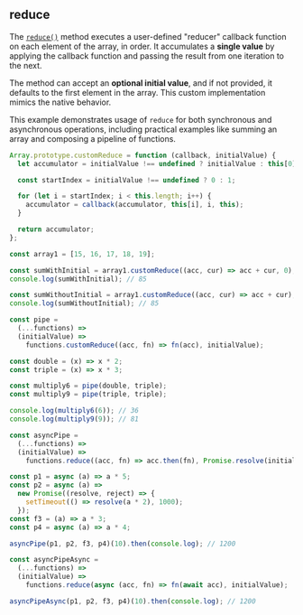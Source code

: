 
## reduce

The [`reduce()`](https://developer.mozilla.org/en-US/docs/Web/JavaScript/Reference/Global_Objects/Array/reduce)
method executes a user-defined "reducer" callback function on each element of the array, in order.
It accumulates a **single value** by applying the callback function and passing the result from one iteration to the next.

The method can accept an **optional initial value**, and if not provided, it defaults to the first element in the array.
This custom implementation mimics the native behavior.

This example demonstrates usage of `reduce` for both synchronous and asynchronous operations, including practical examples
like summing an array and composing a pipeline of functions.

```js filename="reduce" copy
Array.prototype.customReduce = function (callback, initialValue) {
  let accumulator = initialValue !== undefined ? initialValue : this[0];

  const startIndex = initialValue !== undefined ? 0 : 1;

  for (let i = startIndex; i < this.length; i++) {
    accumulator = callback(accumulator, this[i], i, this);
  }

  return accumulator;
};

const array1 = [15, 16, 17, 18, 19];

const sumWithInitial = array1.customReduce((acc, cur) => acc + cur, 0);
console.log(sumWithInitial); // 85

const sumWithoutInitial = array1.customReduce((acc, cur) => acc + cur);
console.log(sumWithoutInitial); // 85

const pipe =
  (...functions) =>
  (initialValue) =>
    functions.customReduce((acc, fn) => fn(acc), initialValue);

const double = (x) => x * 2;
const triple = (x) => x * 3;

const multiply6 = pipe(double, triple);
const multiply9 = pipe(triple, triple);

console.log(multiply6(6)); // 36
console.log(multiply9(9)); // 81

const asyncPipe =
  (...functions) =>
  (initialValue) =>
    functions.reduce((acc, fn) => acc.then(fn), Promise.resolve(initialValue));

const p1 = async (a) => a * 5;
const p2 = async (a) =>
  new Promise((resolve, reject) => {
    setTimeout(() => resolve(a * 2), 1000);
  });
const f3 = (a) => a * 3;
const p4 = async (a) => a * 4;

asyncPipe(p1, p2, f3, p4)(10).then(console.log); // 1200

const asyncPipeAsync =
  (...functions) =>
  (initialValue) =>
    functions.reduce(async (acc, fn) => fn(await acc), initialValue);

asyncPipeAsync(p1, p2, f3, p4)(10).then(console.log); // 1200
```
